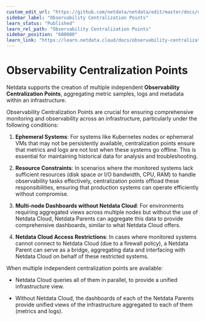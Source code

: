 ```yaml
---
custom_edit_url: "https://github.com/netdata/netdata/edit/master/docs/observability-centralization-points/README.md"
sidebar_label: "Observability Centralization Points"
learn_status: "Published"
learn_rel_path: "Observability Centralization Points"
sidebar_position: "600000"
learn_link: "https://learn.netdata.cloud/docs/observability-centralization-points"
---
```


# Observability Centralization Points

Netdata supports the creation of multiple independent **Observability Centralization Points**, aggregating metric samples, logs and metadata within an infrastructure.

Observability Centralization Points are crucial for ensuring comprehensive monitoring and observability across an infrastructure, particularly under the following conditions:

1. **Ephemeral Systems**: For systems like Kubernetes nodes or ephemeral VMs that may not be persistently available, centralization points ensure that metrics and logs are not lost when these systems go offline. This is essential for maintaining historical data for analysis and troubleshooting.

2. **Resource Constraints**: In scenarios where the monitored systems lack sufficient resources (disk space or I/O bandwidth, CPU, RAM) to handle observability tasks effectively, centralization points offload these responsibilities, ensuring that production systems can operate efficiently without compromise.

3. **Multi-node Dashboards without Netdata Cloud**: For environments requiring aggregated views across multiple nodes but without the use of Netdata Cloud, Netdata Parents can aggregate this data to provide comprehensive dashboards, similar to what Netdata Cloud offers.

4. **Netdata Cloud Access Restrictions**: In cases where monitored systems cannot connect to Netdata Cloud (due to a firewall policy), a Netdata Parent can serve as a bridge, aggregating data and interfacing with Netdata Cloud on behalf of these restricted systems.

When multiple independent centralization points are available:

- Netdata Cloud queries all of them in parallel, to provide a unified infrastructure view.

- Without Netdata Cloud, the dashboards of each of the Netdata Parents provide unified views of the infrastructure aggregated to each of them (metrics and logs).
